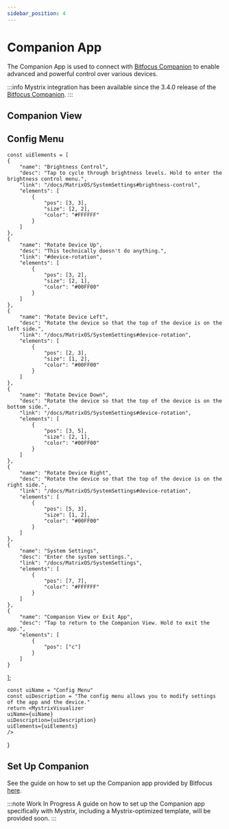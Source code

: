 ```yaml
---
sidebar_position: 4
---
```



# Companion App

The Companion App is used to connect with [Bitfocus Companion](https://bitfocus.io/companion/) to enable advanced and powerful control over various devices.

:::info
Mystrix integration has been available since the 3.4.0 release of the [Bitfocus Companion](https://bitfocus.io/companion/).
:::

## Companion View

## Config Menu


    const uiElements = [
    {
        "name": "Brightness Control",
        "desc": "Tap to cycle through brightness levels. Hold to enter the brightness control menu.",
        "link": "/docs/MatrixOS/SystemSettings#brightness-control",
        "elements": [
            {
                "pos": [3, 3],
                "size": [2, 2],
                "color": "#FFFFFF"
            }
        ]
    },
    {
        "name": "Rotate Device Up",
        "desc": "This technically doesn't do anything.",
        "link": "#device-rotation",
        "elements": [
            {
                "pos": [3, 2],
                "size": [2, 1],
                "color": "#00FF00"
            }
        ]
    },
    {
        "name": "Rotate Device Left",
        "desc": "Rotate the device so that the top of the device is on the left side.",
        "link": "/docs/MatrixOS/SystemSettings#device-rotation",
        "elements": [
            {
                "pos": [2, 3],
                "size": [1, 2],
                "color": "#00FF00"
            }
        ]
    },
    {
        "name": "Rotate Device Down",
        "desc": "Rotate the device so that the top of the device is on the bottom side.",
        "link": "/docs/MatrixOS/SystemSettings#device-rotation",
        "elements": [
            {
                "pos": [3, 5],
                "size": [2, 1],
                "color": "#00FF00"
            }
        ]
    },
    {
        "name": "Rotate Device Right",
        "desc": "Rotate the device so that the top of the device is on the right side.",
        "link": "/docs/MatrixOS/SystemSettings#device-rotation",
        "elements": [
            {
                "pos": [5, 3],
                "size": [1, 2],
                "color": "#00FF00"
            }
        ]
    },
    {
        "name": "System Settings",
        "desc": "Enter the system settings.",
        "link": "/docs/MatrixOS/SystemSettings",
        "elements": [
            {
                "pos": [7, 7],
                "color": "#FFFFFF"
            }
        ]
    },
    {
        "name": "Companion View or Exit App",
        "desc": "Tap to return to the Companion View. Hold to exit the app.",
        "elements": [
            {
                "pos": ["c"]
            }
        ]
    }

];

    const uiName = "Config Menu"
    const uiDescription = "The config menu allows you to modify settings of the app and the device."
    return <MystrixVisualizer
    uiName={uiName}
    uiDescription={uiDescription}
    uiElements={uiElements}
    />

}

<ConfigMenu />

## Set Up Companion

See the guide on how to set up the Companion app provided by Bitfocus [here](https://user.bitfocus.io/docs/companion).

:::note Work In Progress
A guide on how to set up the Companion app specifically with Mystrix, including a Mystrix-optimized template, will be provided soon.
:::
